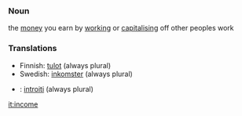 ===Noun===
the [[money]] you earn by [[work]]ing or [[capitalism|capitalising]] off other peoples work

===Translations===
*Finnish: [[tulot]] (always plural)
*Swedish: [[inkomster]] (always plural)
*{{it}}: [[introiti]] (always plural)

[[it:income]]
